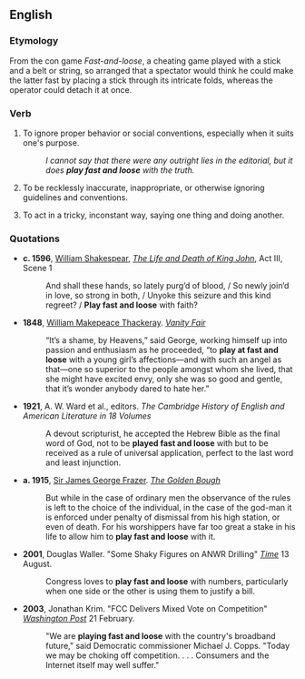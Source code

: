 ==English==

===Etymology===
From the con game ''Fast-and-loose'', a cheating game played with a stick and a belt or string, so arranged that a spectator would think he could make the latter fast by placing a stick through its intricate folds, whereas the operator could detach it at once.

===Verb===
{{head|en|verb}}

# {{lb|en|idiomatic}} To ignore proper behavior or social conventions, especially when it suits one's purpose.
#: ''I cannot say that there were any outright lies in the editorial, but it does '''play fast and loose''' with the truth.''
# {{lb|en|idiomatic}} To be recklessly inaccurate, inappropriate, or otherwise ignoring guidelines and conventions.
# {{lb|en|idiomatic}} To act in a tricky, inconstant way, saying one thing and doing another.

===Quotations===
* '''c. 1596''', [[w:William Shakespeare|William Shakespear]], ''[[w:The Life and Death of King John|The Life and Death of King John]]'', Act III, Scene 1
*: And shall these hands, so lately purg’d of blood, / So newly join’d in love, so strong in both, / Unyoke this seizure and this kind regreet? / '''Play fast and loose''' with faith?
* '''1848''', [[w:William Makepeace Thackeray|William Makepeace Thackeray]]. ''[[w:Vanity Fair|Vanity Fair]]''
*: “It’s a shame, by Heavens,” said George, working himself up into passion and enthusiasm as he proceeded, “to '''play at fast and loose''' with a young girl’s affections—and with such an angel as that—one so superior to the people amongst whom she lived, that she might have excited envy, only she was so good and gentle, that it’s wonder anybody dared to hate her.”
* '''1921''', A. W. Ward et al., editors. ''The Cambridge History of English and American Literature in 18 Volumes''
*: A devout scripturist, he accepted the Hebrew Bible as the final word of God, not to be '''played fast and loose''' with but to be received as a rule of universal application, perfect to the last word and least injunction.
* '''a. 1915''', [[w:Sir James George Frazer|Sir James George Frazer]]. ''[[w:The Golden Bough|The Golden Bough]]''
*: But while in the case of ordinary men the observance of the rules is left to the choice of the individual, in the case of the god-man it is enforced under penalty of dismissal from his high station, or even of death. For his worshippers have far too great a stake in his life to allow him to '''play fast and loose''' with it.

* '''2001''', Douglas Waller. "Some Shaky Figures on ANWR Drilling" ''[[w:Time (magazine)|Time]]'' 13 August.
*: Congress loves to '''play fast and loose''' with numbers, particularly when one side or the other is using them to justify a bill.

* '''2003''', Jonathan Krim. "FCC Delivers Mixed Vote on Competition" ''[[w:Washington Post|Washington Post]]'' 21 February.
*: "We are '''playing fast and loose''' with the country's broadband future," said Democratic commissioner Michael J. Copps. "Today we may be choking off competition. . . . Consumers and the Internet itself may well suffer."